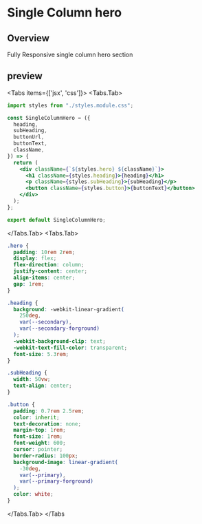 # Single Column hero


## Overview 

Fully Responsive single column hero section


## preview
<SingleColumnHero
  heading="Chetan Khulage"
  subHeading="I love to work on front-end of web and i mostly work with THREE js for 3D web development, i have worked on web development from around 3 years"
  buttonUrl="/explore"
  buttonText="explore my Projects"
/>


<Tabs items={['jsx', 'css']}>
  <Tabs.Tab>

```jsx showLineNumbers filename="components/singleColumnHero/SingleColumnHero.jsx" copy
import styles from "./styles.module.css";

const SingleColumnHero = ({
  heading,
  subHeading,
  buttonUrl,
  buttonText,
  className,
}) => {
  return (
    <div className={`${styles.hero} ${className}`}>
      <h1 className={styles.heading}>{heading}</h1>
      <p className={styles.subHeading}>{subHeading}</p>
      <button className={styles.button}>{buttonText}</button>
    </div>
  );
};

export default SingleColumnHero;
```

  </Tabs.Tab>
  <Tabs.Tab>
  ```css showLineNumbers filename="components/singleColumnHero/styles.module.css" copy
  .hero {
    padding: 10rem 2rem;
    display: flex;
    flex-direction: column;
    justify-content: center;
    align-items: center;
    gap: 1rem;
  }

  .heading {
    background: -webkit-linear-gradient(
      250deg,
      var(--secondary),
      var(--secondary-forground)
    );
    -webkit-background-clip: text;
    -webkit-text-fill-color: transparent;
    font-size: 5.3rem;
  }

  .subHeading {
    width: 50vw;
    text-align: center;
  }

  .button {
    padding: 0.7rem 2.5rem;
    color: inherit;
    text-decoration: none;
    margin-top: 1rem;
    font-size: 1rem;
    font-weight: 600;
    cursor: pointer;
    border-radius: 100px;
    background-image: linear-gradient(
      -30deg,
      var(--primary),
      var(--primary-forground)
    );
    color: white;
  }
```
  </Tabs.Tab>
</Tabs

>

